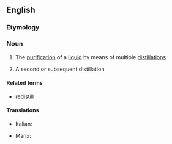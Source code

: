 ==English==

===Etymology===
{{prefix|en|re|distillation}}

===Noun===
{{en-noun|-|s}}

# {{lb|en|uncountable}} The [[purification]] of a [[liquid]] by means of multiple [[distillation]]s
# {{lb|en|countable}} A second or subsequent distillation

====Related terms====
* [[redistill]]

====Translations====
{{trans-top}}
* Italian: {{t|it|ridistillazione|f}}
{{trans-mid}}
* Manx: {{t|gv|aaheeley|m}}
{{trans-bottom}}